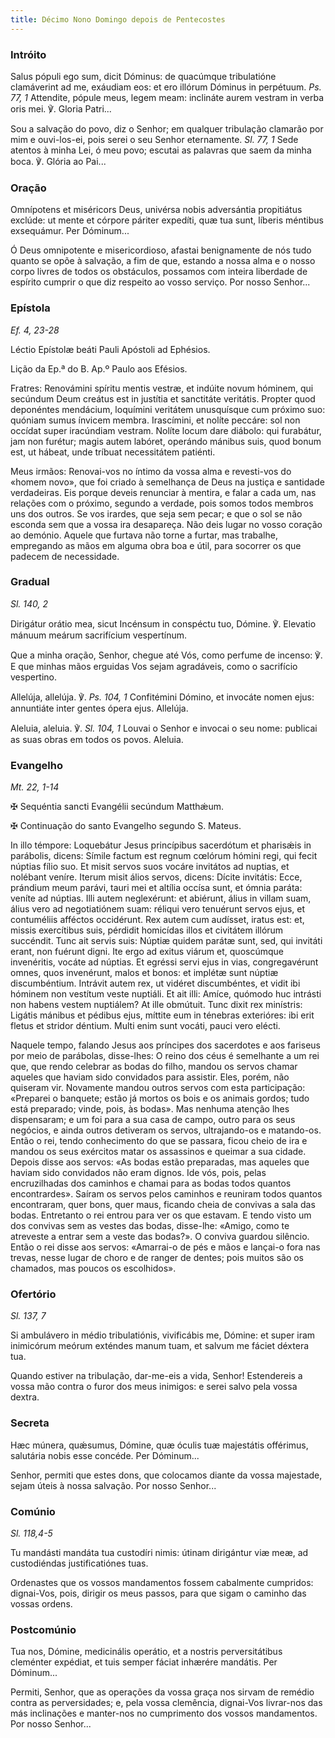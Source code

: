 ```yaml
---
title: Décimo Nono Domingo depois de Pentecostes
---
```


### Intróito

<div class="side-by-side not-content">

Salus pópuli ego sum, dicit Dóminus: de quacúmque tribulatióne clamáverint ad me, exáudiam eos: et ero illórum Dóminus in perpétuum. <em>Ps. 77, 1</em> Attendite, pópule meus, legem meam: inclináte aurem vestram in verba oris mei. ℣. Gloria Patri...

Sou a salvação do povo, diz o Senhor; em qualquer tribulação clamarão por mim e ouvi-los-ei, pois serei o seu Senhor eternamente. <em>Sl. 77, 1</em> Sede atentos à minha Lei, ó meu povo; escutai as palavras que saem da minha boca. ℣. Glória ao Pai...

</div>

### Oração

<div class="side-by-side not-content">

Omnípotens et miséricors Deus, univérsa nobis adversántia propitiátus exclúde: ut mente et córpore páriter expedíti, quæ tua sunt, líberis méntibus exsequámur. Per Dóminum...

Ó Deus omnipotente e misericordioso, afastai benignamente de nós tudo quanto se opõe à salvação, a fim de que, estando a nossa alma e o nosso corpo livres de todos os obstáculos, possamos com inteira liberdade de espírito cumprir o que diz respeito ao vosso serviço. Por nosso Senhor...

</div>

### Epístola

<em>Ef. 4, 23-28</em>

<div class="side-by-side not-content">

Léctio Epístolæ beáti Pauli Apóstoli ad Ephésios.

Lição da Ep.ª do B. Ap.º Paulo aos Efésios.

Fratres: Renovámini spíritu mentis vestræ, et indúite novum hóminem, qui secúndum Deum creátus est in justítia et sanctitáte veritátis. Propter quod deponéntes mendácium, loquímini veritátem unusquísque cum próximo suo: quóniam sumus ínvicem membra. Irascímini, et nolíte peccáre: sol non occídat super iracúndiam vestram. Nolíte locum dare diábolo: qui furabátur, jam non furétur; magis autem labóret, operándo mánibus suis, quod bonum est, ut hábeat, unde tríbuat necessitátem patiénti.

Meus irmãos: Renovai-vos no íntimo da vossa alma e revesti-vos do «homem novo», que foi criado à semelhança de Deus na justiça e santidade verdadeiras. Eis porque deveis renunciar à mentira, e falar a cada um, nas relações com o próximo, segundo a verdade, pois somos todos membros uns dos outros. Se vos irardes, que seja sem pecar; e que o sol se não esconda sem que a vossa ira desapareça. Não deis lugar no vosso coração ao demónio. Aquele que furtava não torne a furtar, mas trabalhe, empregando as mãos em alguma obra boa e útil, para socorrer os que padecem de necessidade.

</div>

### Gradual

<em>Sl. 140, 2</em>

<div class="side-by-side not-content">

Dirigátur orátio mea, sicut Incénsum in conspéctu tuo, Dómine. ℣. Elevatio mánuum meárum sacrifícium vespertínum.

Que a minha oração, Senhor, chegue até Vós, como perfume de incenso: ℣. E que minhas mãos erguidas Vos sejam agradáveis, como o sacrifício vespertino.

Allelúja, allelúja. ℣. <em>Ps. 104, 1</em> Confitémini Dómino, et invocáte nomen ejus: annuntiáte inter gentes ópera ejus. Allelúja.

Aleluia, aleluia. ℣. <em>Sl. 104, 1</em> Louvai o Senhor e invocai o seu nome: publicai as suas obras em todos os povos. Aleluia.

</div>

### Evangelho

<em>Mt. 22, 1-14</em>

<div class="side-by-side not-content">

<span class="cross text-red-500">✠</span> Sequéntia sancti Evangélii secúndum Matthǽum.

<span class="cross text-red-500">✠</span> Continuação do santo Evangelho segundo S. Mateus.

In illo témpore: Loquebátur Jesus princípibus sacerdótum et pharisǽis in parábolis, dicens: Símile factum est regnum cœlórum hómini regi, qui fecit núptias fílio suo. Et misit servos suos vocáre invitátos ad nuptias, et nolébant veníre. Iterum misit álios servos, dicens: Dícite invitátis: Ecce, prándium meum parávi, tauri mei et altília occísa sunt, et ómnia paráta: veníte ad núptias. Illi autem neglexérunt: et abiérunt, álius in villam suam, álius vero ad negotiatiónem suam: réliqui vero tenuérunt servos ejus, et contuméliis afféctos occidérunt. Rex autem cum audísset, iratus est: et, missis exercítibus suis, pérdidit homicídas illos et civitátem illórum succéndit. Tunc ait servis suis: Núptiæ quidem parátæ sunt, sed, qui invitáti erant, non fuérunt digni. Ite ergo ad exitus viárum et, quoscúmque invenéritis, vocáte ad núptias. Et egréssi servi ejus in vias, congregavérunt omnes, quos invenérunt, malos et bonos: et implétæ sunt núptiæ discumbéntium. Intrávit autem rex, ut vidéret discumbéntes, et vidit ibi hóminem non vestítum veste nuptiáli. Et ait illi: Amíce, quómodo huc intrásti non habens vestem nuptiálem? At ille obmútuit. Tunc dixit rex minístris: Ligátis mánibus et pédibus ejus, míttite eum in ténebras exterióres: ibi erit fletus et stridor déntium. Multi enim sunt vocáti, pauci vero elécti.

Naquele tempo, falando Jesus aos príncipes dos sacerdotes e aos fariseus por meio de parábolas, disse-lhes: O reino dos céus é semelhante a um rei que, que rendo celebrar as bodas do filho, mandou os servos chamar aqueles que haviam sido convidados para assistir. Eles, porém, não quiseram vir. Novamente mandou outros servos com esta participação: «Preparei o banquete; estão já mortos os bois e os animais gordos; tudo está preparado; vinde, pois, às bodas». Mas nenhuma atenção lhes dispensaram; e um foi para a sua casa de campo, outro para os seus negócios, e ainda outros detiveram os servos, ultrajando-os e matando-os. Então o rei, tendo conhecimento do que se passara, ficou cheio de ira e mandou os seus exércitos matar os assassinos e queimar a sua cidade. Depois disse aos servos: «As bodas estão preparadas, mas aqueles que haviam sido convidados não eram dignos. Ide vós, pois, pelas encruzilhadas dos caminhos e chamai para as bodas todos quantos encontrardes». Saíram os servos pelos caminhos e reuniram todos quantos encontraram, quer bons, quer maus, ficando cheia de convivas a sala das bodas. Entretanto o rei entrou para ver os que estavam. E tendo visto um dos convivas sem as vestes das bodas, disse-lhe: «Amigo, como te atreveste a entrar sem a veste das bodas?». O conviva guardou silêncio. Então o rei disse aos servos: «Amarrai-o de pés e mãos e lançai-o fora nas trevas, nesse lugar de choro e de ranger de dentes; pois muitos são os chamados, mas poucos os escolhidos».

</div>

### Ofertório

<em>Sl. 137, 7</em>

<div class="side-by-side not-content">

Si ambulávero in médio tribulatiónis, vivificábis me, Dómine: et super iram inimicórum meórum exténdes manum tuam, et salvum me fáciet déxtera tua.

Quando estiver na tribulação, dar-me-eis a vida, Senhor! Estendereis a vossa mão contra o furor dos meus inimigos: e serei salvo pela vossa dextra.

</div>

### Secreta

<div class="side-by-side not-content">

Hæc múnera, quǽsumus, Dómine, quæ óculis tuæ majestátis offérimus, salutária nobis esse concéde. Per Dóminum...

Senhor, permiti que estes dons, que colocamos diante da vossa majestade, sejam úteis à nossa salvação. Por nosso Senhor...

</div>

### Comúnio

<em>Sl. 118,4-5</em>

<div class="side-by-side not-content">

Tu mandásti mandáta tua custodíri nimis: útinam dirigántur viæ meæ, ad custodiéndas justificatiónes tuas.

Ordenastes que os vossos mandamentos fossem cabalmente cumpridos: dignai-Vos, pois, dirigir os meus passos, para que sigam o caminho das vossas ordens.

</div>

### Postcomúnio

<div class="side-by-side not-content">

Tua nos, Dómine, medicinális operátio, et a nostris perversitátibus cleménter expédiat, et tuis semper fáciat inhærére mandátis. Per Dóminum...

Permiti, Senhor, que as operações da vossa graça nos sirvam de remédio contra as perversidades; e, pela vossa clemência, dignai-Vos livrar-nos das más inclinações e manter-nos no cumprimento dos vossos mandamentos. Por nosso Senhor...

</div>
